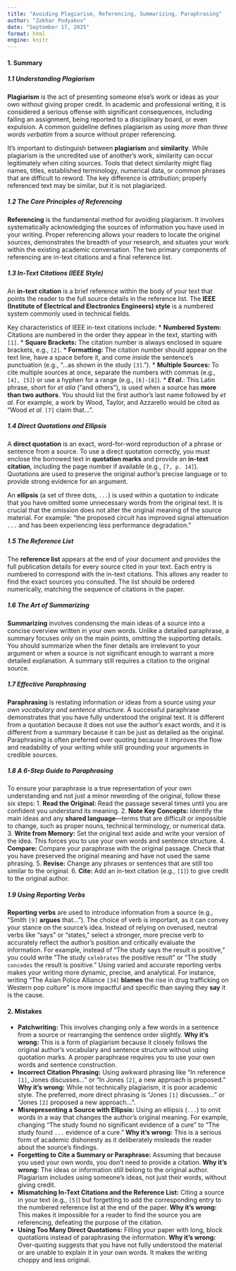 ```yaml
---
title: "Avoiding Plagiarism, Referencing, Summarizing, Paraphrasing"
author: "Zakhar Podyakov"
date: "September 17, 2025"
format: html
engine: knitr
---
```


#### **1. Summary**

##### **1.1 Understanding Plagiarism**
**Plagiarism** is the act of presenting someone else's work or ideas as your own without giving proper credit. In academic and professional writing, it is considered a serious offense with significant consequences, including failing an assignment, being reported to a disciplinary board, or even expulsion. A common guideline defines plagiarism as using *more than three words verbatim* from a source without proper referencing.

It's important to distinguish between **plagiarism** and **similarity**. While plagiarism is the uncredited use of another's work, similarity can occur legitimately when citing sources. Tools that detect similarity might flag names, titles, established terminology, numerical data, or common phrases that are difficult to reword. The key difference is *attribution*; properly referenced text may be similar, but it is not plagiarized.

##### **1.2 The Core Principles of Referencing**
**Referencing** is the fundamental method for avoiding plagiarism. It involves systematically acknowledging the sources of information you have used in your writing. Proper referencing allows your readers to locate the original sources, demonstrates the breadth of your research, and situates your work within the existing academic conversation. The two primary components of referencing are in-text citations and a final reference list.

##### **1.3 In-Text Citations (IEEE Style)**
An **in-text citation** is a brief reference within the body of your text that points the reader to the full source details in the reference list. The **IEEE (Institute of Electrical and Electronics Engineers) style** is a numbered system commonly used in technical fields.

Key characteristics of IEEE in-text citations include:
*   **Numbered System:** Citations are numbered in the order they appear in the text, starting with `[1]`.
*   **Square Brackets:** The citation number is always enclosed in square brackets, e.g., `[2]`.
*   **Formatting:** The citation number should appear on the text line, have a space before it, and come *inside* the sentence's punctuation (e.g., "...as shown in the study `[3]`.").
*   **Multiple Sources:** To cite multiple sources at once, separate the numbers with commas (e.g., `[4], [5]`) or use a hyphen for a range (e.g., `[6]-[8]`).
*   ***Et al.***: This Latin phrase, short for *et alia* ("and others"), is used when a source has **more than two authors**. You should list the first author's last name followed by *et al.* For example, a work by Wood, Taylor, and Azzarello would be cited as "Wood *et al.* `[7]` claim that...".

##### **1.4 Direct Quotations and Ellipsis**
A **direct quotation** is an exact, word-for-word reproduction of a phrase or sentence from a source. To use a direct quotation correctly, you must enclose the borrowed text in **quotation marks** and provide an **in-text citation**, including the page number if available (e.g., `[7, p. 14]`). Quotations are used to preserve the original author's precise language or to provide strong evidence for an argument.

An **ellipsis** (a set of three dots, `...`) is used within a quotation to indicate that you have omitted some unnecessary words from the original text. It is crucial that the omission does not alter the original meaning of the source material. For example: "the proposed circuit has improved signal attenuation `...` and has been experiencing less performance degradation."

##### **1.5 The Reference List**
The **reference list** appears at the end of your document and provides the full publication details for every source cited in your text. Each entry is numbered to correspond with the in-text citations. This allows any reader to find the exact sources you consulted. The list should be ordered numerically, matching the sequence of citations in the paper.

##### **1.6 The Art of Summarizing**
**Summarizing** involves condensing the main ideas of a source into a concise overview written in your own words. Unlike a detailed paraphrase, a summary focuses only on the main points, omitting the supporting details. You should summarize when the finer details are irrelevant to your argument or when a source is not significant enough to warrant a more detailed explanation. A summary still requires a citation to the original source.

##### **1.7 Effective Paraphrasing**
**Paraphrasing** is restating information or ideas from a source using *your own vocabulary and sentence structure*. A successful paraphrase demonstrates that you have fully understood the original text. It is different from a quotation because it does not use the author's exact words, and it is different from a summary because it can be just as detailed as the original. Paraphrasing is often preferred over quoting because it improves the flow and readability of your writing while still grounding your arguments in credible sources.

##### **1.8 A 6-Step Guide to Paraphrasing**
To ensure your paraphrase is a true representation of your own understanding and not just a minor rewording of the original, follow these six steps:
1.  **Read the Original:** Read the passage several times until you are confident you understand its meaning.
2.  **Note Key Concepts:** Identify the main ideas and any **shared language**—terms that are difficult or impossible to change, such as proper nouns, technical terminology, or numerical data.
3.  **Write from Memory:** Set the original text aside and write your version of the idea. This forces you to use your own words and sentence structure.
4.  **Compare:** Compare your paraphrase with the original passage. Check that you have preserved the original meaning and have not used the same phrasing.
5.  **Revise:** Change any phrases or sentences that are still too similar to the original.
6.  **Cite:** Add an in-text citation (e.g., `[1]`) to give credit to the original author.

##### **1.9 Using Reporting Verbs**
**Reporting verbs** are used to introduce information from a source (e.g., "Smith `[9]` **argues** that..."). The choice of verb is important, as it can convey your stance on the source's idea.
<!-- DIAGRAM HERE -->
Instead of relying on overused, neutral verbs like "says" or "states," select a stronger, more precise verb to accurately reflect the author's position and critically evaluate the information. For example, instead of "The study says the result is positive," you could write "The study `celebrates` the positive result" or "The study `concedes` the result is positive." Using varied and accurate reporting verbs makes your writing more dynamic, precise, and analytical. For instance, writing "The Asian Police Alliance `[34]` **blames** the rise in drug trafficking on Western pop culture" is more impactful and specific than saying they **say** it is the cause.

#### **2. Mistakes**

*   **Patchwriting:** This involves changing only a few words in a sentence from a source or rearranging the sentence order slightly. **Why it's wrong:** This is a form of plagiarism because it closely follows the original author's vocabulary and sentence structure without using quotation marks. A proper paraphrase requires you to use your own words and sentence construction.
*   **Incorrect Citation Phrasing:** Using awkward phrasing like "In reference `[1]`, Jones discusses..." or "In Jones `[2]`, a new approach is proposed." **Why it's wrong:** While not technically plagiarism, it is poor academic style. The preferred, more direct phrasing is "Jones `[1]` discusses..." or "Jones `[2]` proposed a new approach...".
*   **Misrepresenting a Source with Ellipsis:** Using an ellipsis (`...`) to omit words in a way that changes the author's original meaning. For example, changing "The study found no significant evidence of a cure" to "The study found `...` evidence of a cure." **Why it's wrong:** This is a serious form of academic dishonesty as it deliberately misleads the reader about the source's findings.
*   **Forgetting to Cite a Summary or Paraphrase:** Assuming that because you used your own words, you don't need to provide a citation. **Why it's wrong:** The ideas or information still belong to the original author. Plagiarism includes using someone's ideas, not just their words, without giving credit.
*   **Mismatching In-Text Citations and the Reference List:** Citing a source in your text (e.g., `[5]`) but forgetting to add the corresponding entry to the numbered reference list at the end of the paper. **Why it's wrong:** This makes it impossible for a reader to find the source you are referencing, defeating the purpose of the citation.
*   **Using Too Many Direct Quotations:** Filling your paper with long, block quotations instead of paraphrasing the information. **Why it's wrong:** Over-quoting suggests that you have not fully understood the material or are unable to explain it in your own words. It makes the writing choppy and less original.
